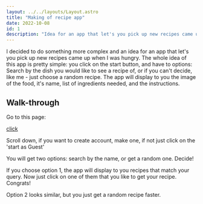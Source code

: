 ```yaml
---
layout: ../../layouts/Layout.astro
title: "Making of recipe app"
date: 2022-10-08
id: 1
description: "Idea for an app that let's you pick up new recipes came up when I was hungry."
---
```



I decided to do something more complex and an idea for an app that let's you pick up new recipes came up when I was hungry. The whole idea of this app is pretty simple: you click on the start button, and have to options:
Search by the dish you would like to see a recipe of, or if you can't decide, like me - just choose a random recipe. The app will display to you the image of the food, it's name, list of ingredients needed, and the instructions.

## Walk-through

Go to this page:

[click](https://grabafood.vercel.app/)

Scroll down, if you want to create account, make one, if not just click on the 'start as Guest'

You will get two options: search by the name, or get a random one. Decide!

If you choose option 1, the app will display to you recipes that match your query. Now just click on one of them that you like to get your recipe.
Congrats!

Option 2 looks similar, but you just get a random recipe faster.



